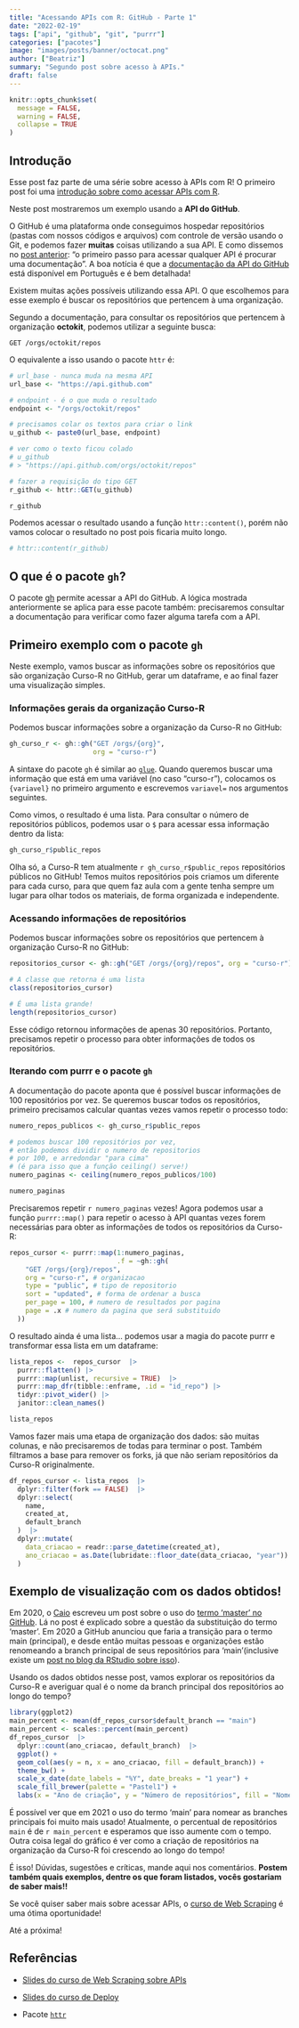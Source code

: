 ```yaml
---
title: "Acessando APIs com R: GitHub - Parte 1"
date: "2022-02-19"
tags: ["api", "github", "git", "purrr"]
categories: ["pacotes"]
image: "images/posts/banner/octocat.png"
author: ["Beatriz"]
summary: "Segundo post sobre acesso à APIs."
draft: false
---
```


```r
knitr::opts_chunk$set(
  message = FALSE, 
  warning = FALSE, 
  collapse = TRUE
)
```

## Introdução

Esse post faz parte de uma série sobre acesso à APIs com R! O primeiro post foi uma [introdução sobre como acessar APIs com R](https://blog.curso-r.com/posts/2021-11-29-api-pokemon/).


Neste post mostraremos um exemplo usando a **API do GitHub**.

O GitHub é uma plataforma onde conseguimos hospedar repositórios (pastas com nossos códigos e arquivos) com controle de versão usando o Git, e podemos fazer **muitas** coisas utilizando a sua API. E como dissemos no [post anterior](https://blog.curso-r.com/posts/2021-11-29-api-pokemon/): "o primeiro passo para acessar qualquer API é procurar uma documentação". A boa notícia é que a [documentação da API do GitHub](https://docs.github.com/pt/rest) está disponível em Português e é bem detalhada!   


Existem muitas ações possíveis utilizando essa API. O que escolhemos para esse exemplo é buscar os repositórios que pertencem à uma organização. 

Segundo a documentação, para consultar os repositórios que pertencem à organização **octokit**, podemos utilizar a seguinte busca:

```
GET /orgs/octokit/repos
```
O equivalente a isso usando o pacote `httr` é:

```r
# url_base - nunca muda na mesma API
url_base <- "https://api.github.com"      

# endpoint - é o que muda o resultado
endpoint <- "/orgs/octokit/repos"                 

# precisamos colar os textos para criar o link
u_github <- paste0(url_base, endpoint) 

# ver como o texto ficou colado
# u_github 
# > "https://api.github.com/orgs/octokit/repos"

# fazer a requisição do tipo GET
r_github <- httr::GET(u_github) 

r_github
```

Podemos acessar o resultado usando a função `httr::content()`, porém não vamos colocar o resultado no post pois ficaria muito longo.

```r
# httr::content(r_github)
```


## O que é o pacote `gh`?

O pacote [gh](https://gh.r-lib.org/) permite acessar a API do GitHub. A lógica mostrada anteriormente se aplica para esse pacote também: precisaremos consultar a documentação para verificar como fazer alguma tarefa com a API.

## Primeiro exemplo com o pacote `gh`

Neste exemplo,  vamos buscar as informações sobre os repositórios que são organização Curso-R no GitHub, gerar um dataframe, e ao final fazer uma visualização simples.

### Informações gerais da organização Curso-R 
 
Podemos buscar informações sobre a organização da Curso-R no GitHub:

```r
gh_curso_r <- gh::gh("GET /orgs/{org}",
                     org = "curso-r")
```

A sintaxe do pacote `gh` é similar ao [`glue`](https://github.com/tidyverse/glue). Quando queremos buscar uma informação que está em uma variável (no caso "curso-r"), colocamos os `{variavel}` no primeiro argumento e escrevemos `variavel=` nos argumentos seguintes.

Como vimos, o resultado é uma lista. Para consultar o número de repositórios públicos, podemos usar o `$` para acessar essa informação dentro da lista:

```r
gh_curso_r$public_repos
```
Olha só, a Curso-R tem atualmente `r gh_curso_r$public_repos` repositórios públicos no GitHub! Temos muitos repositórios pois criamos um diferente para cada curso, para que quem faz aula com a gente tenha sempre um lugar para olhar todos os materiais, de forma organizada e independente.

### Acessando informações de repositórios 

Podemos buscar informações sobre os repositórios que pertencem à organização Curso-R no GitHub:

```r
repositorios_cursor <- gh::gh("GET /orgs/{org}/repos", org = "curso-r")

# A classe que retorna é uma lista
class(repositorios_cursor)

# É uma lista grande!
length(repositorios_cursor)
```
Esse código retornou informações de apenas 30 repositórios. Portanto, precisamos repetir o processo para obter informações de todos os repositórios.

### Iterando com purrr e o pacote `gh`

A documentação do pacote aponta que é possível buscar informações de 100 repositórios por vez. Se queremos buscar todos os repositórios, primeiro precisamos calcular quantas vezes vamos repetir o processo todo:

```r
numero_repos_publicos <- gh_curso_r$public_repos

# podemos buscar 100 repositórios por vez,
# então podemos dividir o numero de repositorios
# por 100, e arredondar "para cima"
# (é para isso que a função ceiling() serve!)
numero_paginas <- ceiling(numero_repos_publicos/100)

numero_paginas
```
Precisaremos repetir `r numero_paginas` vezes! Agora podemos usar a função `purrr::map()` para repetir o acesso à API quantas vezes forem necessárias para obter as informações de todos os repositórios da Curso-R:

```r
repos_cursor <- purrr::map(1:numero_paginas, 
                           .f = ~gh::gh(
    "GET /orgs/{org}/repos", 
    org = "curso-r", # organizacao
    type = "public", # tipo de repositorio 
    sort = "updated", # forma de ordenar a busca
    per_page = 100, # numero de resultados por pagina
    page = .x # numero da pagina que será substituido
  ))
```

O resultado ainda é uma lista... podemos usar a magia do pacote purrr e transformar essa lista em um dataframe:

```r
lista_repos <-  repos_cursor  |> 
  purrr::flatten() |> 
  purrr::map(unlist, recursive = TRUE)  |> 
  purrr::map_dfr(tibble::enframe, .id = "id_repo") |> 
  tidyr::pivot_wider() |> 
  janitor::clean_names()

lista_repos
```

Vamos fazer mais uma etapa de organização dos dados: são muitas colunas, e não precisaremos de todas para terminar o post. Também filtramos a base para remover os forks, já que não seriam repositórios da Curso-R originalmente.

```r
df_repos_cursor <- lista_repos  |>
  dplyr::filter(fork == FALSE)  |>
  dplyr::select(
    name,
    created_at,
    default_branch
  )  |>
  dplyr::mutate(
    data_criacao = readr::parse_datetime(created_at),
    ano_criacao = as.Date(lubridate::floor_date(data_criacao, "year"))
  )
```


## Exemplo de visualização com os dados obtidos!

Em 2020, o [Caio](https://lente.dev) escreveu um post sobre o uso do [termo 'master' no GitHub](https://blog.curso-r.com/posts/2020-07-27-github-main-branch/). Lá no post é explicado sobre a questão da substituição do termo 'master'. Em 2020 a GitHub anunciou que faria a transição para o termo main (principal), e desde então muitas pessoas e organizações estão renomeando a branch principal de seus repositórios para 'main'(inclusive existe um [post no blog da RStudio sobre isso](https://www.tidyverse.org/blog/2021/10/renaming-default-branch/)).

Usando os dados obtidos nesse post, vamos explorar os repositórios da Curso-R e averiguar qual é o nome da branch principal dos repositórios ao longo do tempo?

```r
library(ggplot2)
main_percent <- mean(df_repos_cursor$default_branch == "main")
main_percent <- scales::percent(main_percent)
df_repos_cursor  |>
  dplyr::count(ano_criacao, default_branch)  |>
  ggplot() +
  geom_col(aes(y = n, x = ano_criacao, fill = default_branch)) +
  theme_bw() +
  scale_x_date(date_labels = "%Y", date_breaks = "1 year") +
  scale_fill_brewer(palette = "Pastel1") +
  labs(x = "Ano de criação", y = "Número de repositórios", fill = "Nome da Branch")

```

É possível ver que em 2021 o uso do termo 'main' para nomear as branches principais foi muito mais usado! Atualmente, o percentual de repositórios `main` é de `r main_percent` e esperamos que isso aumente com o tempo. Outra coisa legal do gráfico é ver como a criação de repositórios na organização da Curso-R foi crescendo ao longo do tempo!

É isso! Dúvidas, sugestões e críticas, mande aqui nos comentários. **Postem também quais exemplos, dentre os que foram listados, vocês gostariam de saber mais!!**

Se você quiser saber mais sobre acessar APIs, o [curso de Web Scraping](https://loja.curso-r.com/web-scraping.html) é uma ótima oportunidade!

Até a próxima!

## Referências

- [Slides do curso de Web Scraping sobre APIs](https://curso-r.github.io/main-web-scraping/slides/02-introducao-ao-ws.html#8)

- [Slides do curso de Deploy](https://curso-r.github.io/main-deploy/docs/index.html#12)

- Pacote [`httr`](https://cran.r-project.org/web/packages/httr/vignettes/quickstart.html)
